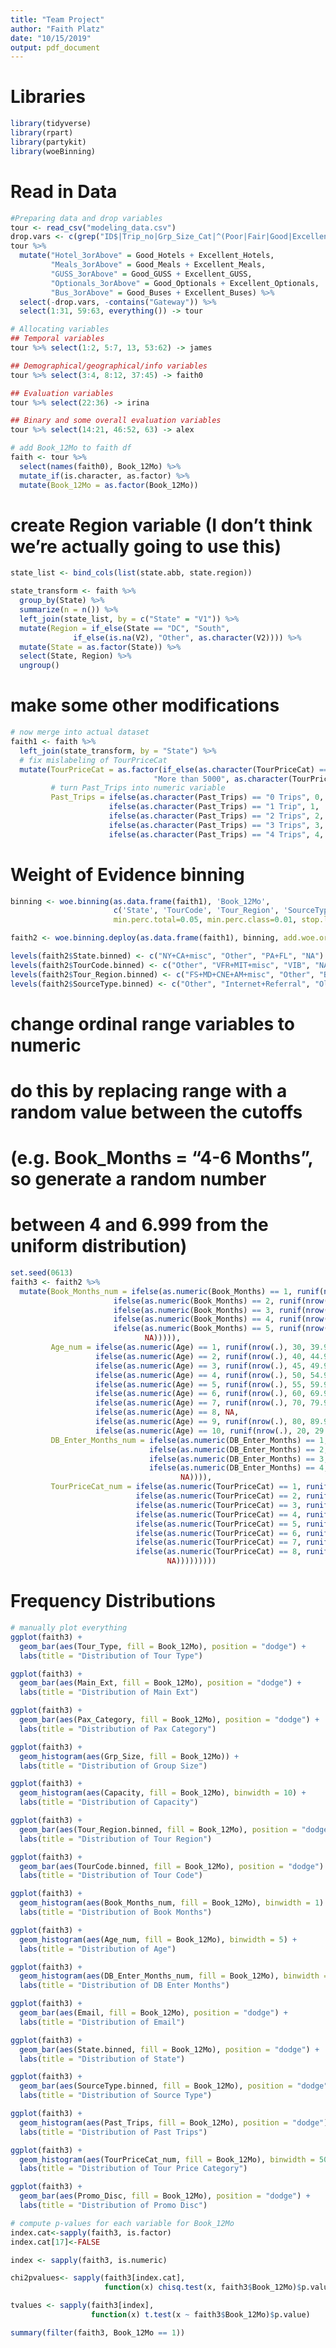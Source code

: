 ```yaml
---
title: "Team Project"
author: "Faith Platz"
date: "10/15/2019"
output: pdf_document
---
```

# Libraries
```r
library(tidyverse)
library(rpart)
library(partykit)
library(woeBinning)
```

# Read in Data
```r
#Preparing data and drop variables
tour <- read_csv("modeling_data.csv")
drop.vars <- c(grep("ID$|Trip_no|Grp_Size_Cat|^(Poor|Fair|Good|Excellent)", names(tour)))
tour %>% 
  mutate("Hotel_3orAbove" = Good_Hotels + Excellent_Hotels,
         "Meals_3orAbove" = Good_Meals + Excellent_Meals,
         "GUSS_3orAbove" = Good_GUSS + Excellent_GUSS,
         "Optionals_3orAbove" = Good_Optionals + Excellent_Optionals,
         "Bus_3orAbove" = Good_Buses + Excellent_Buses) %>% 
  select(-drop.vars, -contains("Gateway")) %>% 
  select(1:31, 59:63, everything()) -> tour

# Allocating variables
## Temporal variables
tour %>% select(1:2, 5:7, 13, 53:62) -> james

## Demographical/geographical/info variables
tour %>% select(3:4, 8:12, 37:45) -> faith0

## Evaluation variables
tour %>% select(22:36) -> irina

## Binary and some overall evaluation variables
tour %>% select(14:21, 46:52, 63) -> alex
```

```r
# add Book_12Mo to faith df
faith <- tour %>%
  select(names(faith0), Book_12Mo) %>%
  mutate_if(is.character, as.factor) %>%
  mutate(Book_12Mo = as.factor(Book_12Mo))
```

# create Region variable (I don't think we're actually going to use this)
```r
state_list <- bind_cols(list(state.abb, state.region))

state_transform <- faith %>%
  group_by(State) %>%
  summarize(n = n()) %>%
  left_join(state_list, by = c("State" = "V1")) %>%
  mutate(Region = if_else(State == "DC", "South", 
              if_else(is.na(V2), "Other", as.character(V2)))) %>%
  mutate(State = as.factor(State)) %>%
  select(State, Region) %>%
  ungroup()
```

# make some other modifications
```r
# now merge into actual dataset
faith1 <- faith %>%
  left_join(state_transform, by = "State") %>% 
  # fix mislabeling of TourPriceCat
  mutate(TourPriceCat = as.factor(if_else(as.character(TourPriceCat) == "More than 50", 
                                "More than 5000", as.character(TourPriceCat))),
         # turn Past_Trips into numeric variable
         Past_Trips = ifelse(as.character(Past_Trips) == "0 Trips", 0,
                      ifelse(as.character(Past_Trips) == "1 Trip", 1,
                      ifelse(as.character(Past_Trips) == "2 Trips", 2,
                      ifelse(as.character(Past_Trips) == "3 Trips", 3,
                      ifelse(as.character(Past_Trips) == "4 Trips", 4, NA))))))
```


# Weight of Evidence binning
```r
binning <- woe.binning(as.data.frame(faith1), 'Book_12Mo', 
                       c('State', 'TourCode', 'Tour_Region', 'SourceType'),
                       min.perc.total=0.05, min.perc.class=0.01, stop.limit=0.1)

faith2 <- woe.binning.deploy(as.data.frame(faith1), binning, add.woe.or.dum.var = 'woe')

levels(faith2$State.binned) <- c("NY+CA+misc", "Other", "PA+FL", "NA")
levels(faith2$TourCode.binned) <- c("Other", "VFR+MIT+misc", "VIB", "NA")
levels(faith2$Tour_Region.binned) <- c("FS+MD+CNE+AM+misc", "Other", "BI+IT+EU+EC", "NA")
levels(faith2$SourceType.binned) <- c("Other", "Internet+Referral", "Old Src IDs+misc", "NA")
```

# change ordinal range variables to numeric
# do this by replacing range with a random value between the cutoffs
# (e.g. Book_Months = "4-6 Months", so generate a random number 
# between 4 and 6.999 from the uniform distribution)
```r
set.seed(0613)
faith3 <- faith2 %>%
  mutate(Book_Months_num = ifelse(as.numeric(Book_Months) == 1, runif(nrow(.), 10, 12.999),
                       ifelse(as.numeric(Book_Months) == 2, runif(nrow(.), 4, 6.999),
                       ifelse(as.numeric(Book_Months) == 3, runif(nrow(.), 7, 9.999),
                       ifelse(as.numeric(Book_Months) == 4, runif(nrow(.), 13, 15.9999),
                       ifelse(as.numeric(Book_Months) == 5, runif(nrow(.), 0, 3.999), 
                              NA))))),
         Age_num = ifelse(as.numeric(Age) == 1, runif(nrow(.), 30, 39.999),
                   ifelse(as.numeric(Age) == 2, runif(nrow(.), 40, 44.999),
                   ifelse(as.numeric(Age) == 3, runif(nrow(.), 45, 49.999),
                   ifelse(as.numeric(Age) == 4, runif(nrow(.), 50, 54.999),
                   ifelse(as.numeric(Age) == 5, runif(nrow(.), 55, 59.999),
                   ifelse(as.numeric(Age) == 6, runif(nrow(.), 60, 69.999),
                   ifelse(as.numeric(Age) == 7, runif(nrow(.), 70, 79.999),
                   ifelse(as.numeric(Age) == 8, NA,
                   ifelse(as.numeric(Age) == 9, runif(nrow(.), 80, 89.999),
                   ifelse(as.numeric(Age) == 10, runif(nrow(.), 20, 29.999), NA)))))))))),
         DB_Enter_Months_num = ifelse(as.numeric(DB_Enter_Months) == 1, runif(nrow(.), 4, 6.999),
                               ifelse(as.numeric(DB_Enter_Months) == 2, runif(nrow(.), 7, 12.999),
                               ifelse(as.numeric(DB_Enter_Months) == 3, runif(nrow(.), 13, 15.999),
                               ifelse(as.numeric(DB_Enter_Months) == 4, runif(nrow(.), 0, 3.999), 
                                      NA)))),
         TourPriceCat_num = ifelse(as.numeric(TourPriceCat) == 1, runif(nrow(.), 2001, 2500),
                            ifelse(as.numeric(TourPriceCat) == 2, runif(nrow(.), 2501, 3000),
                            ifelse(as.numeric(TourPriceCat) == 3, runif(nrow(.), 3001, 3500),
                            ifelse(as.numeric(TourPriceCat) == 4, runif(nrow(.), 3501, 4000),
                            ifelse(as.numeric(TourPriceCat) == 5, runif(nrow(.), 4001, 4500),
                            ifelse(as.numeric(TourPriceCat) == 6, runif(nrow(.), 4501, 5000),
                            ifelse(as.numeric(TourPriceCat) == 7, runif(nrow(.), 5001, 5500),
                            ifelse(as.numeric(TourPriceCat) == 8, runif(nrow(.), 1501, 2000), 
                                   NA)))))))))
```

# Frequency Distributions
```r
# manually plot everything
ggplot(faith3) +
  geom_bar(aes(Tour_Type, fill = Book_12Mo), position = "dodge") +
  labs(title = "Distribution of Tour Type")

ggplot(faith3) +
  geom_bar(aes(Main_Ext, fill = Book_12Mo), position = "dodge") +
  labs(title = "Distribution of Main Ext")

ggplot(faith3) +
  geom_bar(aes(Pax_Category, fill = Book_12Mo), position = "dodge") +
  labs(title = "Distribution of Pax Category")

ggplot(faith3) +
  geom_histogram(aes(Grp_Size, fill = Book_12Mo)) +
  labs(title = "Distribution of Group Size")

ggplot(faith3) +
  geom_histogram(aes(Capacity, fill = Book_12Mo), binwidth = 10) +
  labs(title = "Distribution of Capacity")

ggplot(faith3) +
  geom_bar(aes(Tour_Region.binned, fill = Book_12Mo), position = "dodge") +
  labs(title = "Distribution of Tour Region")

ggplot(faith3) +
  geom_bar(aes(TourCode.binned, fill = Book_12Mo), position = "dodge") +
  labs(title = "Distribution of Tour Code")

ggplot(faith3) +
  geom_histogram(aes(Book_Months_num, fill = Book_12Mo), binwidth = 1) +
  labs(title = "Distribution of Book Months")

ggplot(faith3) +
  geom_histogram(aes(Age_num, fill = Book_12Mo), binwidth = 5) +
  labs(title = "Distribution of Age")

ggplot(faith3) +
  geom_histogram(aes(DB_Enter_Months_num, fill = Book_12Mo), binwidth = 1) +
  labs(title = "Distribution of DB Enter Months")

ggplot(faith3) +
  geom_bar(aes(Email, fill = Book_12Mo), position = "dodge") +
  labs(title = "Distribution of Email")

ggplot(faith3) +
  geom_bar(aes(State.binned, fill = Book_12Mo), position = "dodge") +
  labs(title = "Distribution of State")

ggplot(faith3) +
  geom_bar(aes(SourceType.binned, fill = Book_12Mo), position = "dodge") +
  labs(title = "Distribution of Source Type")

ggplot(faith3) +
  geom_histogram(aes(Past_Trips, fill = Book_12Mo), position = "dodge") +
  labs(title = "Distribution of Past Trips")

ggplot(faith3) +
  geom_histogram(aes(TourPriceCat_num, fill = Book_12Mo), binwidth = 500) +
  labs(title = "Distribution of Tour Price Category")

ggplot(faith3) +
  geom_bar(aes(Promo_Disc, fill = Book_12Mo), position = "dodge") +
  labs(title = "Distribution of Promo Disc")
```

```r
# compute p-values for each variable for Book_12Mo
index.cat<-sapply(faith3, is.factor)
index.cat[17]<-FALSE

index <- sapply(faith3, is.numeric)

chi2pvalues<- sapply(faith3[index.cat], 
                     function(x) chisq.test(x, faith3$Book_12Mo)$p.value)

tvalues <- sapply(faith3[index],
                  function(x) t.test(x ~ faith3$Book_12Mo)$p.value)

summary(filter(faith3, Book_12Mo == 1))
```

